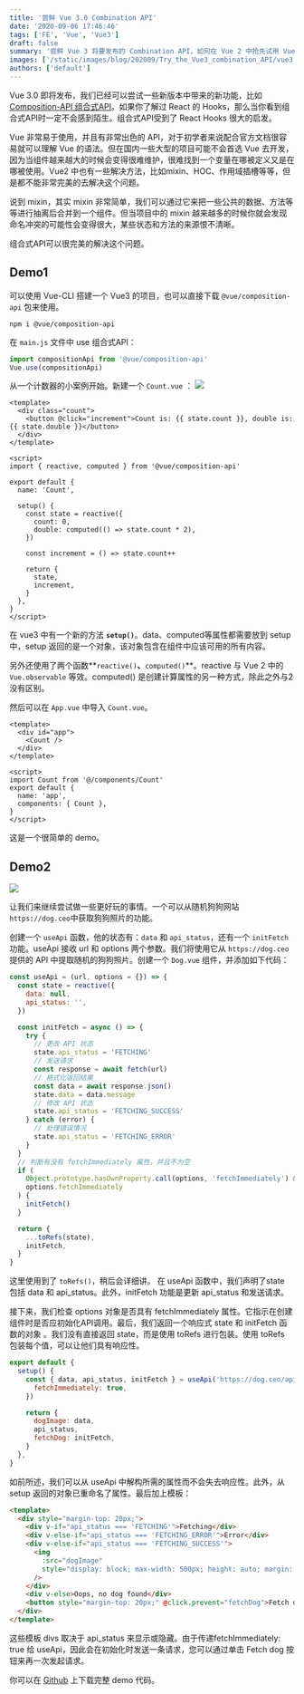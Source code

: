 ```yaml
---
title: '尝鲜 Vue 3.0 Combination API'
date: '2020-09-06 17:46:46'
tags: ['FE', 'Vue', 'Vue3']
draft: false
summary: '尝鲜 Vue 3 将要发布的 Combination API，如何在 Vue 2 中抢先试用 Vue 3 新特性'
images: ['/static/images/blog/202009/Try_the_Vue3_combination_API/vue3.webp']
authors: ['default']
---
```


Vue 3.0 即将发布，我们已经可以尝试一些新版本中带来的新功能，比如 [Composition-API 组合式API](https://composition-api.vuejs.org/)。如果你了解过 React 的 Hooks，那么当你看到组合式API时一定不会感到陌生。组合式API受到了 React Hooks 很大的启发。

Vue 非常易于使用，并且有非常出色的 API，对于初学者来说配合官方文档很容易就可以理解 Vue 的语法。但在国内一些大型的项目可能不会首选 Vue 去开发，因为当组件越来越大的时候会变得很难维护，很难找到一个变量在哪被定义又是在哪被使用。Vue2 中也有一些解决方法，比如mixin、HOC、作用域插槽等等，但是都不能非常完美的去解决这个问题。

说到 mixin，其实 mixin 非常简单，我们可以通过它来把一些公共的数据、方法等等进行抽离后合并到一个组件。但当项目中的 mixin 越来越多的时候你就会发现命名冲突的可能性会变得很大，某些状态和方法的来源恨不清晰。

组合式API可以很完美的解决这个问题。

## Demo1

可以使用 Vue-CLI 搭建一个 Vue3 的项目，也可以直接下载 `@vue/composition-api` 包来使用。

```shell
npm i @vue/composition-api
```

在 `main.js` 文件中 use 组合式API：

```js
import compositionApi from '@vue/composition-api'
Vue.use(compositionApi)
```

从一个计数器的小案例开始。新建一个 `Count.vue` ：
![](/static/images/blog/202009/Try_the_Vue3_combination_API/img1.gif)

```vue
<template>
  <div class="count">
    <button @click="increment">Count is: {{ state.count }}, double is: {{ state.double }}</button>
  </div>
</template>

<script>
import { reactive, computed } from '@vue/composition-api'

export default {
  name: 'Count',

  setup() {
    const state = reactive({
      count: 0,
      double: computed(() => state.count * 2),
    })

    const increment = () => state.count++

    return {
      state,
      increment,
    }
  },
}
</script>
```

在 vue3 中有一个新的方法 **`setup()`**。data、computed等属性都需要放到 setup 中，setup 返回的是一个对象，该对象包含在组件中应该可用的所有内容。

另外还使用了两个函数**`reactive()`**、**`computed()`**。reactive 与 Vue 2 中的 `Vue.observable` 等效。computed() 是创建计算属性的另一种方式，除此之外与2没有区别。

然后可以在 `App.vue` 中导入 `Count.vue`。

```vue
<template>
  <div id="app">
    <Count />
  </div>
</template>

<script>
import Count from '@/components/Count'
export default {
  name: 'app',
  components: { Count },
}
</script>
```

这是一个很简单的 demo。

## Demo2

![](/static/images/blog/202009/Try_the_Vue3_combination_API/img2.gif)

让我们来继续尝试做一些更好玩的事情。一个可以从随机狗狗网站`https://dog.ceo`中获取狗狗照片的功能。

创建一个 `useApi` 函数，他的状态有：`data` 和 `api_status`，还有一个 `initFetch` 功能。useApi 接收 url 和 options 两个参数。我们将使用它从 `https://dog.ceo` 提供的 API 中提取随机的狗狗照片。创建一个 `Dog.vue` 组件，并添加如下代码：

```js
const useApi = (url, options = {}) => {
  const state = reactive({
    data: null,
    api_status: '',
  })

  const initFetch = async () => {
    try {
      // 更改 API 状态
      state.api_status = 'FETCHING'
      // 发送请求
      const response = await fetch(url)
      // 格式化返回结果
      const data = await response.json()
      state.data = data.message
      // 修改 API 状态
      state.api_status = 'FETCHING_SUCCESS'
    } catch (error) {
      // 处理错误情况
      state.api_status = 'FETCHING_ERROR'
    }
  }
  // 判断有没有 fetchImmediately 属性，并且不为空
  if (
    Object.prototype.hasOwnProperty.call(options, 'fetchImmediately') &&
    options.fetchImmediately
  ) {
    initFetch()
  }

  return {
    ...toRefs(state),
    initFetch,
  }
}
```

这里使用到了 `toRefs()`，稍后会详细讲。
在 useApi 函数中，我们声明了state 包括 data 和 api_status。此外，initFetch 功能是更新 api_status 和发送请求。

接下来，我们检查 options 对象是否具有 fetchImmediately 属性。它指示在创建组件时是否应初始化API调用。最后，我们返回一个响应式 state 和 initFetch 函数的对象 。我们没有直接返回 state，而是使用 toRefs 进行包装。使用 toRefs 包装每个值，可以让他们具有响应性。

```js
export default {
  setup() {
    const { data, api_status, initFetch } = useApi('https://dog.ceo/api/breeds/image/random', {
      fetchImmediately: true,
    })

    return {
      dogImage: data,
      api_status,
      fetchDog: initFetch,
    }
  },
}
```

如前所述，我们可以从 useApi 中解构所需的属性而不会失去响应性。此外，从 setup 返回的对象已重命名了属性。最后加上模板：

```html
<template>
  <div style="margin-top: 20px;">
    <div v-if="api_status === 'FETCHING'">Fetching</div>
    <div v-else-if="api_status === 'FETCHING_ERROR'">Error</div>
    <div v-else-if="api_status === 'FETCHING_SUCCESS'">
      <img
        :src="dogImage"
        style="display: block; max-width: 500px; height: auto; margin: 0 auto;"
      />
    </div>
    <div v-else>Oops, no dog found</div>
    <button style="margin-top: 20px;" @click.prevent="fetchDog">Fetch dog</button>
  </div>
</template>
```

这些模板 divs 取决于 api_status 来显示或隐藏。由于传递fetchImmediately: true 给 useApi，因此会在初始化时发送一条请求，您可以通过单击 Fetch dog 按钮来再一次发起请求。

你可以在 [Github](https://github.com/mk965/vue3-composition-api-demo) 上下载完整 demo 代码。
